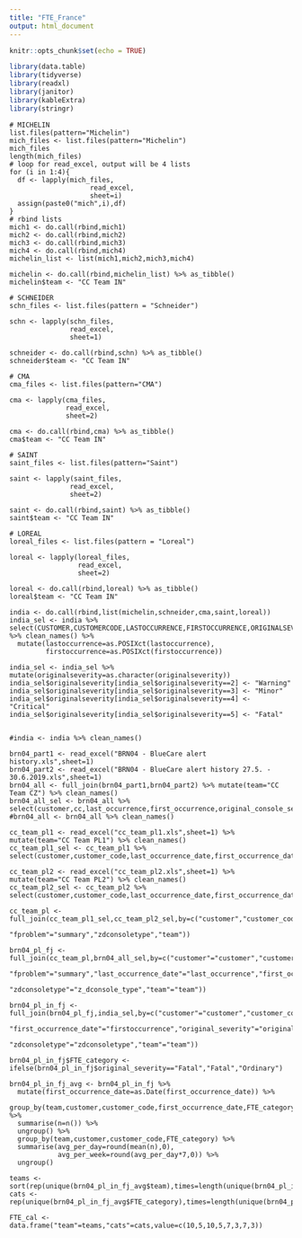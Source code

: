```yaml
---
title: "FTE_France"
output: html_document
---
```


```r
knitr::opts_chunk$set(echo = TRUE)
```

```r
library(data.table)
library(tidyverse)
library(readxl)
library(janitor)
library(kableExtra)
library(stringr)
```


```r-

# MICHELIN
list.files(pattern="Michelin")
mich_files <- list.files(pattern="Michelin")
mich_files
length(mich_files)
# loop for read_excel, output will be 4 lists
for (i in 1:4){
  df <- lapply(mich_files,
                    read_excel,
                    sheet=i)
  assign(paste0("mich",i),df)
}
# rbind lists
mich1 <- do.call(rbind,mich1)
mich2 <- do.call(rbind,mich2)
mich3 <- do.call(rbind,mich3)
mich4 <- do.call(rbind,mich4)
michelin_list <- list(mich1,mich2,mich3,mich4)

michelin <- do.call(rbind,michelin_list) %>% as_tibble()
michelin$team <- "CC Team IN"

# SCHNEIDER
schn_files <- list.files(pattern = "Schneider")

schn <- lapply(schn_files,
               read_excel,
               sheet=1) 

schneider <- do.call(rbind,schn) %>% as_tibble()
schneider$team <- "CC Team IN"

# CMA
cma_files <- list.files(pattern="CMA")

cma <- lapply(cma_files,
              read_excel,
              sheet=2)

cma <- do.call(rbind,cma) %>% as_tibble()
cma$team <- "CC Team IN"

# SAINT
saint_files <- list.files(pattern="Saint")

saint <- lapply(saint_files,
               read_excel,
               sheet=2)

saint <- do.call(rbind,saint) %>% as_tibble()
saint$team <- "CC Team IN"

# LOREAL
loreal_files <- list.files(pattern = "Loreal")

loreal <- lapply(loreal_files,
                 read_excel,
                 sheet=2)

loreal <- do.call(rbind,loreal) %>% as_tibble()
loreal$team <- "CC Team IN"

india <- do.call(rbind,list(michelin,schneider,cma,saint,loreal))
india_sel <- india %>% select(CUSTOMER,CUSTOMERCODE,LASTOCCURRENCE,FIRSTOCCURRENCE,ORIGINALSEVERITY,SUMMARY,ZDCONSOLETYPE,team) %>% clean_names() %>% 
  mutate(lastoccurrence=as.POSIXct(lastoccurrence),
         firstoccurrence=as.POSIXct(firstoccurrence))

india_sel <- india_sel %>% mutate(originalseverity=as.character(originalseverity))
india_sel$originalseverity[india_sel$originalseverity==2] <- "Warning"
india_sel$originalseverity[india_sel$originalseverity==3] <- "Minor"
india_sel$originalseverity[india_sel$originalseverity==4] <- "Critical"
india_sel$originalseverity[india_sel$originalseverity==5] <- "Fatal"


#india <- india %>% clean_names()
```

```r-
brn04_part1 <- read_excel("BRN04 - BlueCare alert history.xls",sheet=1)
brn04_part2 <- read_excel("BRN04 - BlueCare alert history 27.5. - 30.6.2019.xls",sheet=1)
brn04_all <- full_join(brn04_part1,brn04_part2) %>% mutate(team="CC Team CZ") %>% clean_names()
brn04_all_sel <- brn04_all %>% select(customer,cc,last_occurrence,first_occurrence,original_console_severity,summary,z_dconsole_type,team)
#brn04_all <- brn04_all %>% clean_names()

```

```r-

cc_team_pl1 <- read_excel("cc_team_pl1.xls",sheet=1) %>%  mutate(team="CC Team PL1") %>% clean_names()
cc_team_pl1_sel <- cc_team_pl1 %>% select(customer,customer_code,last_occurrence_date,first_occurrence_date,original_severity,fproblem,zdconsoletype,team)

cc_team_pl2 <- read_excel("cc_team_pl2.xls",sheet=1) %>% mutate(team="CC Team PL2") %>% clean_names()
cc_team_pl2_sel <- cc_team_pl2 %>% select(customer,customer_code,last_occurrence_date,first_occurrence_date,original_severity,summary,zdconsoletype,team)

cc_team_pl <- full_join(cc_team_pl1_sel,cc_team_pl2_sel,by=c("customer","customer_code","last_occurrence_date","first_occurrence_date","original_severity",
                                                             "fproblem"="summary","zdconsoletype","team"))

```


```r-

brn04_pl_fj <- full_join(cc_team_pl,brn04_all_sel,by=c("customer"="customer","customer_code"="cc","original_severity"="original_console_severity",
                                                       "fproblem"="summary","last_occurrence_date"="last_occurrence","first_occurrence_date"="first_occurrence",
                                                       "zdconsoletype"="z_dconsole_type","team"="team"))

brn04_pl_in_fj <- full_join(brn04_pl_fj,india_sel,by=c("customer"="customer","customer_code"="customercode","last_occurrence_date"="lastoccurrence",
                                                       "first_occurrence_date"="firstoccurrence","original_severity"="originalseverity","fproblem"="summary",
                                                       "zdconsoletype"="zdconsoletype","team"="team"))

```

```r-calculate

brn04_pl_in_fj$FTE_category <- ifelse(brn04_pl_in_fj$original_severity=="Fatal","Fatal","Ordinary")

brn04_pl_in_fj_avg <- brn04_pl_in_fj %>% 
  mutate(first_occurrence_date=as.Date(first_occurrence_date)) %>% 
  group_by(team,customer,customer_code,first_occurrence_date,FTE_category) %>% 
  summarise(n=n()) %>% 
  ungroup() %>% 
  group_by(team,customer,customer_code,FTE_category) %>% 
  summarise(avg_per_day=round(mean(n),0),
            avg_per_week=round(avg_per_day*7,0)) %>% 
  ungroup()

teams <- sort(rep(unique(brn04_pl_in_fj_avg$team),times=length(unique(brn04_pl_in_fj_avg$FTE_category))))
cats <- rep(unique(brn04_pl_in_fj_avg$FTE_category),times=length(unique(brn04_pl_in_fj_avg$team)))

FTE_cal <- data.frame("team"=teams,"cats"=cats,value=c(10,5,10,5,7,3,7,3))
```


